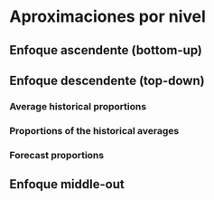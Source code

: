 # Aproximaciones por nivel


## Enfoque ascendente (bottom-up)


## Enfoque descendente (top-down)


### Average historical proportions


### Proportions of the historical averages


### Forecast proportions


## Enfoque middle-out

